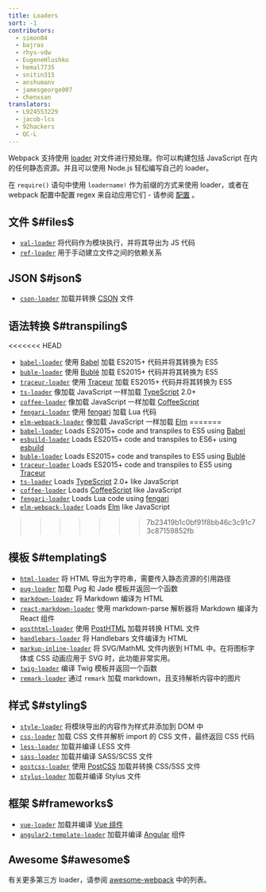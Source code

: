 ```yaml
---
title: Loaders
sort: -1
contributors:
  - simon04
  - bajras
  - rhys-vdw
  - EugeneHlushko
  - hemal7735
  - snitin315
  - anshumanv
  - jamesgeorge007
  - chenxsan
translators:
  - L924553229
  - jacob-lcs
  - 92hackers
  - QC-L
---
```


Webpack 支持使用 [loader](/concepts/loaders) 对文件进行预处理。你可以构建包括 JavaScript 在内的任何静态资源。并且可以使用 Node.js 轻松编写自己的 loader。

在 `require()` 语句中使用 `loadername!` 作为前缀的方式来使用 loader，或者在 webpack 配置中配置 regex 来自动应用它们 - 请参阅 [配置](/concepts/loaders/#configuration) 。

## 文件 $#files$

- [`val-loader`](/loaders/val-loader) 将代码作为模块执行，并将其导出为 JS 代码
- [`ref-loader`](https://www.npmjs.com/package/ref-loader) 用于手动建立文件之间的依赖关系

## JSON $#json$

- [`cson-loader`](https://github.com/awnist/cson-loader) 加载并转换 [CSON](https://github.com/bevry/cson#what-is-cson) 文件

## 语法转换 $#transpiling$

<<<<<<< HEAD
- [`babel-loader`](/loaders/babel-loader) 使用 [Babel](https://babeljs.io/) 加载 ES2015+ 代码并将其转换为 ES5
- [`buble-loader`](https://github.com/sairion/buble-loader) 使用 [Bublé](https://buble.surge.sh/guide/) 加载 ES2015+ 代码并将其转换为 ES5
- [`traceur-loader`](https://github.com/jupl/traceur-loader) 使用 [Traceur](https://github.com/google/traceur-compiler#readme) 加载 ES2015+ 代码并将其转换为 ES5
- [`ts-loader`](https://github.com/TypeStrong/ts-loader) 像加载 JavaScript 一样加载 [TypeScript](https://www.typescriptlang.org/) 2.0+
- [`coffee-loader`](/loaders/coffee-loader) 像加载 JavaScript 一样加载 [CoffeeScript](http://coffeescript.org/)
- [`fengari-loader`](https://github.com/fengari-lua/fengari-loader/) 使用 [fengari](https://fengari.io/) 加载 Lua 代码
- [`elm-webpack-loader`](https://github.com/elm-community/elm-webpack-loader) 像加载 JavaScript 一样加载 [Elm](https://elm-lang.org/)
=======
- [`babel-loader`](/loaders/babel-loader) Loads ES2015+ code and transpiles to ES5 using [Babel](https://babeljs.io/)
- [`esbuild-loader`](https://github.com/privatenumber/esbuild-loader) Loads ES2015+ code and transpiles to ES6+ using [esbuild](https://esbuild.github.io/)
- [`buble-loader`](https://github.com/sairion/buble-loader) Loads ES2015+ code and transpiles to ES5 using [Bublé](https://buble.surge.sh/guide/)
- [`traceur-loader`](https://github.com/jupl/traceur-loader) Loads ES2015+ code and transpiles to ES5 using [Traceur](https://github.com/google/traceur-compiler#readme)
- [`ts-loader`](https://github.com/TypeStrong/ts-loader) Loads [TypeScript](https://www.typescriptlang.org/) 2.0+ like JavaScript
- [`coffee-loader`](/loaders/coffee-loader) Loads [CoffeeScript](http://coffeescript.org/) like JavaScript
- [`fengari-loader`](https://github.com/fengari-lua/fengari-loader/) Loads Lua code using [fengari](https://fengari.io/)
- [`elm-webpack-loader`](https://github.com/elm-community/elm-webpack-loader) Loads [Elm](https://elm-lang.org/) like JavaScript
>>>>>>> 7b23419b1c0bf91f8bb46c3c91c73c87159852fb

## 模板 $#templating$

- [`html-loader`](/loaders/html-loader) 将 HTML 导出为字符串，需要传入静态资源的引用路径
- [`pug-loader`](https://github.com/pugjs/pug-loader) 加载 Pug 和 Jade 模板并返回一个函数
- [`markdown-loader`](https://github.com/peerigon/markdown-loader) 将 Markdown 编译为 HTML
- [`react-markdown-loader`](https://github.com/javiercf/react-markdown-loader) 使用 markdown-parse 解析器将 Markdown 编译为 React 组件
- [`posthtml-loader`](https://github.com/posthtml/posthtml-loader) 使用 [PostHTML](https://github.com/posthtml/posthtml) 加载并转换 HTML 文件
- [`handlebars-loader`](https://github.com/pcardune/handlebars-loader) 将 Handlebars 文件编译为 HTML
- [`markup-inline-loader`](https://github.com/asnowwolf/markup-inline-loader) 将 SVG/MathML 文件内嵌到 HTML 中。在将图标字体或 CSS 动画应用于 SVG 时，此功能非常实用。
- [`twig-loader`](https://github.com/zimmo-be/twig-loader) 编译 Twig 模板并返回一个函数
- [`remark-loader`](https://github.com/webpack-contrib/remark-loader) 通过 `remark` 加载 markdown，且支持解析内容中的图片

## 样式 $#styling$

- [`style-loader`](/loaders/style-loader) 将模块导出的内容作为样式并添加到 DOM 中
- [`css-loader`](/loaders/css-loader) 加载 CSS 文件并解析 import 的 CSS 文件，最终返回 CSS 代码
- [`less-loader`](/loaders/less-loader) 加载并编译 LESS 文件
- [`sass-loader`](/loaders/sass-loader) 加载并编译 SASS/SCSS 文件
- [`postcss-loader`](/loaders/postcss-loader) 使用 [PostCSS](http://postcss.org) 加载并转换 CSS/SSS 文件
- [`stylus-loader`](/loaders/stylus-loader/) 加载并编译 Stylus 文件

## 框架 $#frameworks$

- [`vue-loader`](https://github.com/vuejs/vue-loader) 加载并编译 [Vue 组件](https://vuejs.org/v2/guide/components.html)
- [`angular2-template-loader`](https://github.com/TheLarkInn/angular2-template-loader) 加载并编译 [Angular](https://angular.io/) 组件

## Awesome $#awesome$

有关更多第三方 loader，请参阅 [awesome-webpack](/awesome-webpack/#loaders) 中的列表。
